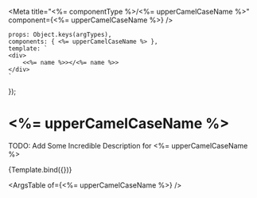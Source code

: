 
<Meta
    title="<%= componentType %>/<%= upperCamelCaseName %>"
    component={<%= upperCamelCaseName %>}
/>

    props: Object.keys(argTypes),
    components: { <%= upperCamelCaseName %> },
    template: `
    <div>
        <<%= name %>></<%= name %>>
    </div>
    `
});

# <%= upperCamelCaseName %>

TODO: Add Some Incredible Description for <%= upperCamelCaseName %>

<Canvas>
  <Story
      name="<%= upperCamelCaseName %>"
      args={{}}
  >
      {Template.bind({})}
  </Story>
</Canvas>

<ArgsTable of={<%= upperCamelCaseName %>} />
